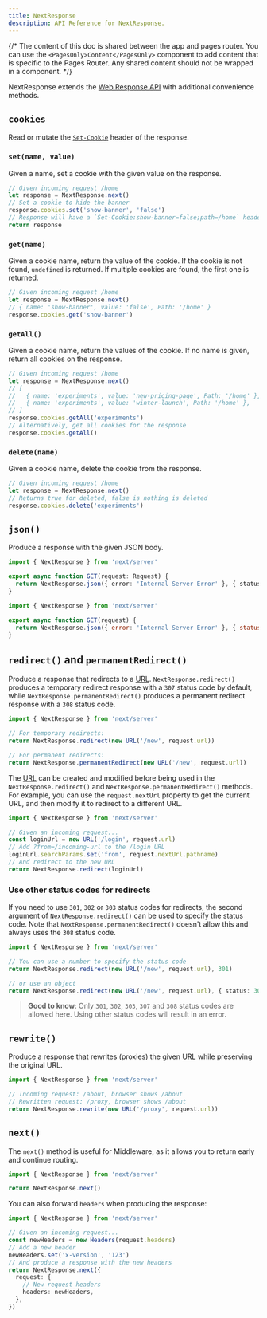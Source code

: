 ```yaml
---
title: NextResponse
description: API Reference for NextResponse.
---
```


{/* The content of this doc is shared between the app and pages router. You can use the `<PagesOnly>Content</PagesOnly>` component to add content that is specific to the Pages Router. Any shared content should not be wrapped in a component. */}

NextResponse extends the [Web Response API](https://developer.mozilla.org/docs/Web/API/Response) with additional convenience methods.

## `cookies`

Read or mutate the [`Set-Cookie`](https://developer.mozilla.org/docs/Web/HTTP/Headers/Set-Cookie) header of the response.

### `set(name, value)`

Given a name, set a cookie with the given value on the response.

```ts
// Given incoming request /home
let response = NextResponse.next()
// Set a cookie to hide the banner
response.cookies.set('show-banner', 'false')
// Response will have a `Set-Cookie:show-banner=false;path=/home` header
return response
```

### `get(name)`

Given a cookie name, return the value of the cookie. If the cookie is not found, `undefined` is returned. If multiple cookies are found, the first one is returned.

```ts
// Given incoming request /home
let response = NextResponse.next()
// { name: 'show-banner', value: 'false', Path: '/home' }
response.cookies.get('show-banner')
```

### `getAll()`

Given a cookie name, return the values of the cookie. If no name is given, return all cookies on the response.

```ts
// Given incoming request /home
let response = NextResponse.next()
// [
//   { name: 'experiments', value: 'new-pricing-page', Path: '/home' },
//   { name: 'experiments', value: 'winter-launch', Path: '/home' },
// ]
response.cookies.getAll('experiments')
// Alternatively, get all cookies for the response
response.cookies.getAll()
```

### `delete(name)`

Given a cookie name, delete the cookie from the response.

```ts
// Given incoming request /home
let response = NextResponse.next()
// Returns true for deleted, false is nothing is deleted
response.cookies.delete('experiments')
```

## `json()`

Produce a response with the given JSON body.

```ts filename="app/api/route.ts" switcher
import { NextResponse } from 'next/server'

export async function GET(request: Request) {
  return NextResponse.json({ error: 'Internal Server Error' }, { status: 500 })
}
```

```js filename="app/api/route.js" switcher
import { NextResponse } from 'next/server'

export async function GET(request) {
  return NextResponse.json({ error: 'Internal Server Error' }, { status: 500 })
}
```

## `redirect()` and `permanentRedirect()`

Produce a response that redirects to a [URL](https://developer.mozilla.org/docs/Web/API/URL). `NextResponse.redirect()` produces a temporary redirect response with a `307` status code by default, while `NextResponse.permanentRedirect()` produces a permanent redirect response with a `308` status code.

```ts
import { NextResponse } from 'next/server'

// For temporary redirects:
return NextResponse.redirect(new URL('/new', request.url))

// For permanent redirects:
return NextResponse.permanentRedirect(new URL('/new', request.url))
```

The [URL](https://developer.mozilla.org/docs/Web/API/URL) can be created and modified before being used in the `NextResponse.redirect()` and `NextResponse.permanentRedirect()` methods. For example, you can use the `request.nextUrl` property to get the current URL, and then modify it to redirect to a different URL.

```ts
import { NextResponse } from 'next/server'

// Given an incoming request...
const loginUrl = new URL('/login', request.url)
// Add ?from=/incoming-url to the /login URL
loginUrl.searchParams.set('from', request.nextUrl.pathname)
// And redirect to the new URL
return NextResponse.redirect(loginUrl)
```

### Use other status codes for redirects

If you need to use `301`, `302` or `303` status codes for redirects, the second argument of `NextResponse.redirect()` can be used to specify the status code. Note that `NextResponse.permanentRedirect()` doesn't allow this and always uses the `308` status code.

```ts
import { NextResponse } from 'next/server'

// You can use a number to specify the status code
return NextResponse.redirect(new URL('/new', request.url), 301)

// or use an object
return NextResponse.redirect(new URL('/new', request.url), { status: 301 })
```

> **Good to know**: Only `301`, `302`, `303`, `307` and `308` status codes are allowed here. Using other status codes will result in an error.

## `rewrite()`

Produce a response that rewrites (proxies) the given [URL](https://developer.mozilla.org/docs/Web/API/URL) while preserving the original URL.

```ts
import { NextResponse } from 'next/server'

// Incoming request: /about, browser shows /about
// Rewritten request: /proxy, browser shows /about
return NextResponse.rewrite(new URL('/proxy', request.url))
```

## `next()`

The `next()` method is useful for Middleware, as it allows you to return early and continue routing.

```ts
import { NextResponse } from 'next/server'

return NextResponse.next()
```

You can also forward `headers` when producing the response:

```ts
import { NextResponse } from 'next/server'

// Given an incoming request...
const newHeaders = new Headers(request.headers)
// Add a new header
newHeaders.set('x-version', '123')
// And produce a response with the new headers
return NextResponse.next({
  request: {
    // New request headers
    headers: newHeaders,
  },
})
```

